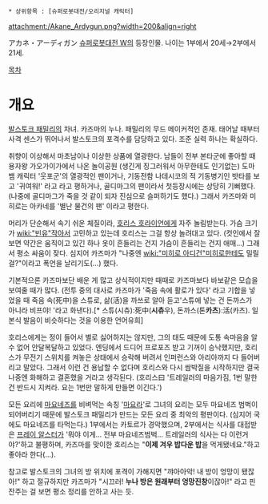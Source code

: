  * 상위항목 : [슈퍼로봇대전/오리지널 캐릭터]

attachment:/Akane_Ardygun.png?width=200&align=right

アカネ・アーディガン
[[슈퍼로봇대전 W]]의 등장인물. 나이는 1부에서 20세→2부에서 21세. 

[[목차]]
= 개요 =
[[발스토크 패밀리]]의 차녀. 카즈마의 누나. 패밀리의 무드 메이커적인 존재. 태어날 때부터 사격 센스가 뛰어나서 발스토크의 포격수를 담당하고 있다. 조준 실력 하나는 확실하다. 

취향이 이상해서 마초남이나 이상한 상품에 열광한다. 남들이 전부 본타군에 좋아할 때 용자왕 가오가이가에서 나온 놀이공원 (생긴게 징그러워서 아무한테도 인기없는) 도마뱀 캐릭터 '웃포군'의 열광적인 팬이거나, 기동전함 나데시코의 적 기동병기인 밧타를 보고 '귀여워!' 라고 라고 평하거나, 골디마그의 팬이라서 첫등장시에는 상당히 기뻐했다. (나중에 골디마그가 죽을 것 같이 되자 진심으로 슬퍼하기도 했다.) 그래서 카즈마와 미히로는 아카네를 '별난 물건의 팬' 이라고 평한다.

머리가 단순해서 속기 쉬운 체질이라, [[호리스 호라이언]]에게 자주 놀림받는다. 가슴 크기가 [[wiki:"빈유"작아서]] 고민하고 있는데 호리스는 그걸 항상 놀려대고 있다. (컷인에서 잘 보면 약간은 움직이고 있긴 하나 옷이 흔들리는 건지 가슴이 흔들리는 건지 애매...) 그래서 평소 싸움이 잦다. 심지어 카즈마가 "나중엔 [[wiki:"미히로 아디건"미히로]]한테도 밀릴 걸?"이라고 폭언을 날리기도(...) 했다.

기본적으론 카즈마보단 배운 게 많고 상식적이지만 때때로 카즈마보다 바보같은 모습을 보여줄 때가 많다. (전투 중의 대사로 카즈마가 '죽음 속에 활로가 있다' 라고 기합을 넣었을 때 죽음 속(死中)을 스튜로, 삶(活)을 까쓰로 알아 듣고'스튜에 넣는 건 돈까스가 아니라 비프야! '라고 화낸다).[* 스튜(시츄):死中('''시츄'''우), 돈까스(톤'''카츠'''):活(카츠). 일본식 발음이 비슷하다는 것을 이용한 언어유희]

호리스에게는 정이 들어서 별로 싫어하지는 않지만, 그의 태도 때문에 도통 속마음을 알 수 없어 안달복달하고 있었다. 엔딩에서 드디어 프로포즈 받고 기꺼이 승낙했지만, 호리스가 무전기 스위치를 켜놓은 상태에서 승락해 버려서 인퍼런스와 아리아까지 다 들어버리고 말았다. 그래서 이런 건 용납할 수 없다며 호리스와 다시 쌈박질을 시작하지만 결국 나중엔 화해하고 결혼했을 거라고 생각된다. (호리스曰 '트레일러의 마음가짐, 1번 말한 건 반드시 지켜라. 요는 1번만 말하게 만들면 이긴다.') 

모든 요리에 [[마요네즈]]를 비벼먹는 속칭 '[[마요라]]'로 그녀의 요리는 모두 마요네즈 범벅이 되어버리기 때문에 발스토크 패밀리가 만드는 모든 요리 중 최악의 평판이다. (심지어 국에도 마요네즈를 타먹는다.) 1부에서는 카토르가 경악했으며, 2부에서는 식사를 대접받은 [[프레이 알스터]]가 '뭐야 이게... 전부 마요네즈범벅... 트레일러의 식사는 다 이런거야?'하고 불평하며, 카즈마를 맞이한 호리스는 "'''이제 겨우 밥다운 밥'''을 먹게됐네요."하고 좋아라 한다(...).

참고로 발스토크의 그녀의 방 위치에 포격이 가해지면 "꺄아아악! 내 방이 엉망이 됐잖아!" 하고 절규하지만 카즈마가 "시끄러! '''누나 방은 원래부터 엉망진창'''이잖아!" 라고 핀잔주는 걸 보면 평소 정리를 안하고 사는 듯.
